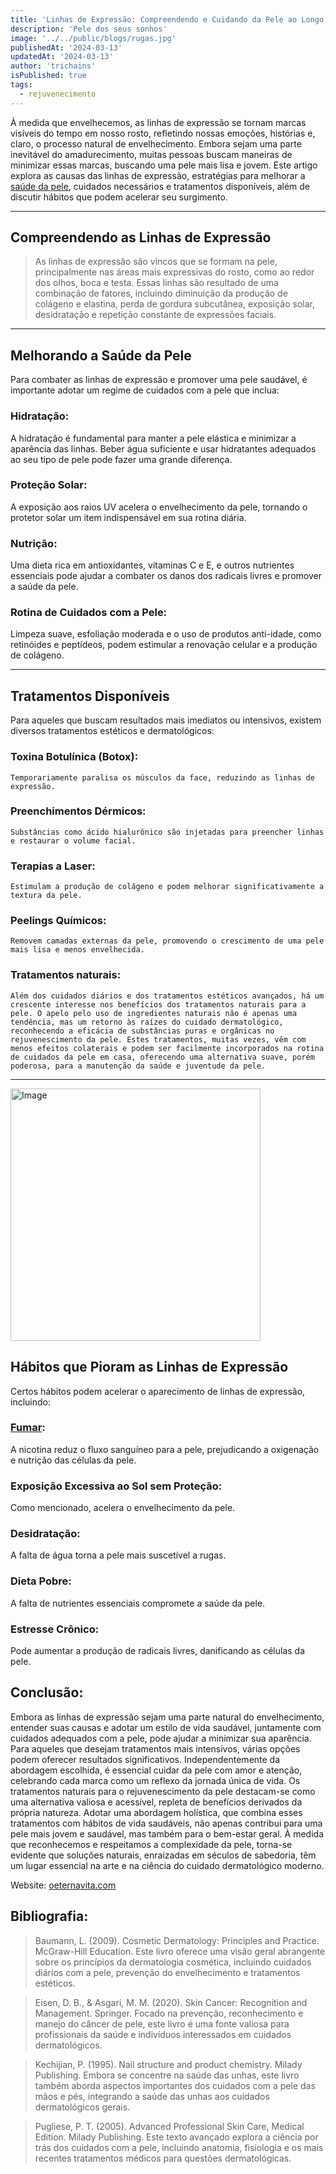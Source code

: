 ```yaml
---
title: 'Linhas de Expressão: Compreendendo e Cuidando da Pele ao Longo da Idade'
description: 'Pele dos seus sonhos'
image: '../../public/blogs/rugas.jpg'
publishedAt: '2024-03-13'
updatedAt: '2024-03-13'
author: 'trichains'
isPublished: true
tags:
  - rejuvenecimento
---
```


À medida que envelhecemos, as linhas de expressão se tornam marcas visíveis do tempo em nosso rosto, refletindo nossas emoções, histórias e, claro, o processo natural de envelhecimento. Embora sejam uma parte inevitável do amadurecimento, muitas pessoas buscam maneiras de minimizar essas marcas, buscando uma pele mais lisa e jovem. Este artigo explora as causas das linhas de expressão, estratégias para melhorar a [saúde da pele](https://oeternavita.com/?utm_source=backlink1-eternavita), cuidados necessários e tratamentos disponíveis, além de discutir hábitos que podem acelerar seu surgimento.

---

## Compreendendo as Linhas de Expressão

> As linhas de expressão são vincos que se formam na pele, principalmente nas áreas mais expressivas do rosto, como ao redor dos olhos, boca e testa. Essas linhas são resultado de uma combinação de fatores, incluindo diminuição da produção de colágeno e elastina, perda de gordura subcutânea, exposição solar, desidratação e repetição constante de expressões faciais.

---

## Melhorando a Saúde da Pele

Para combater as linhas de expressão e promover uma pele saudável, é importante adotar um regime de cuidados com a pele que inclua:

### Hidratação: 

A hidratação é fundamental para manter a pele elástica e minimizar a aparência das linhas. Beber água suficiente e usar hidratantes adequados ao seu tipo de pele pode fazer uma grande diferença.

### Proteção Solar: 
A exposição aos raios UV acelera o envelhecimento da pele, tornando o protetor solar um item indispensável em sua rotina diária.

### Nutrição:
Uma dieta rica em antioxidantes, vitaminas C e E, e outros nutrientes essenciais pode ajudar a combater os danos dos radicais livres e promover a saúde da pele.

### Rotina de Cuidados com a Pele:
Limpeza suave, esfoliação moderada e o uso de produtos anti-idade, como retinóides e peptídeos, podem estimular a renovação celular e a produção de colágeno.
 
---
## Tratamentos Disponíveis

Para aqueles que buscam resultados mais imediatos ou intensivos, existem diversos tratamentos estéticos e dermatológicos:

  ### Toxina Botulínica (Botox):
    Temporariamente paralisa os músculos da face, reduzindo as linhas de expressão.

  ### Preenchimentos Dérmicos:
    Substâncias como ácido hialurônico são injetadas para preencher linhas e restaurar o volume facial.
  
  ### Terapias a Laser: 
    Estimulam a produção de colágeno e podem melhorar significativamente a textura da pele.

  ### Peelings Químicos:
    Removem camadas externas da pele, promovendo o crescimento de uma pele mais lisa e menos envelhecida.

  ### Tratamentos naturais: 
    
    Além dos cuidados diários e dos tratamentos estéticos avançados, há um crescente interesse nos benefícios dos tratamentos naturais para a pele. O apelo pelo uso de ingredientes naturais não é apenas uma tendência, mas um retorno às raízes do cuidado dermatológico, reconhecendo a eficácia de substâncias puras e orgânicas no rejuvenescimento da pele. Estes tratamentos, muitas vezes, vêm com menos efeitos colaterais e podem ser facilmente incorporados na rotina de cuidados da pele em casa, oferecendo uma alternativa suave, porém poderosa, para a manutenção da saúde e juventude da pele.

---

<Image
  src="/blog/blogs/linhaexpressao.jpg"
  width="400"
  height="404"
  alt="Image"
  sizes="100vw"
/>

## Hábitos que Pioram as Linhas de Expressão

  Certos hábitos podem acelerar o aparecimento de linhas de expressão, incluindo:

  ### [Fumar](https://sbdrj.org.br/os-efeitos-do-cigarro-na-pele/#:~:text=Cigarro%20n%C3%A3o%20apenas%20faz%20mal,manchas%20e%20rugas%2C%20at%C3%A9%20flacidez):
  A nicotina reduz o fluxo sanguíneo para a pele, prejudicando a oxigenação e nutrição das células da pele.

  ### Exposição Excessiva ao Sol sem Proteção:
  Como mencionado, acelera o envelhecimento da pele.

  ### Desidratação: 
  A falta de água torna a pele mais suscetível a rugas.

  ### Dieta Pobre: 
  A falta de nutrientes essenciais compromete a saúde da pele.

  ### Estresse Crônico: 
  Pode aumentar a produção de radicais livres, danificando as células da pele.

## Conclusão:
  
Embora as linhas de expressão sejam uma parte natural do envelhecimento, entender suas causas e adotar um estilo de vida saudável, juntamente com cuidados adequados com a pele, pode ajudar a minimizar sua aparência. Para aqueles que desejam tratamentos mais intensivos, várias opções podem oferecer resultados significativos. Independentemente da abordagem escolhida, é essencial cuidar da pele com amor e atenção, celebrando cada marca como um reflexo da jornada única de vida. Os tratamentos naturais para o rejuvenescimento da pele destacam-se como uma alternativa valiosa e acessível, repleta de benefícios derivados da própria natureza. Adotar uma abordagem holística, que combina esses tratamentos com hábitos de vida saudáveis, não apenas contribui para uma pele mais jovem e saudável, mas também para o bem-estar geral. À medida que reconhecemos e respeitamos a complexidade da pele, torna-se evidente que soluções naturais, enraizadas em séculos de sabedoria, têm um lugar essencial na arte e na ciência do cuidado dermatológico moderno.
  

Website: [oeternavita.com](https://oeternavita.com/?utm_source=backlink1-eternavita)

## Bibliografia:

> Baumann, L. (2009). Cosmetic Dermatology: Principles and Practice. McGraw-Hill Education. Este livro oferece uma visão geral abrangente sobre os princípios da dermatologia cosmética, incluindo cuidados diários com a pele, prevenção do envelhecimento e tratamentos estéticos.

> Eisen, D. B., & Asgari, M. M. (2020). Skin Cancer: Recognition and Management. Springer. Focado na prevenção, reconhecimento e manejo do câncer de pele, este livro é uma fonte valiosa para profissionais da saúde e indivíduos interessados em cuidados dermatológicos.

> Kechijian, P. (1995). Nail structure and product chemistry. Milady Publishing. Embora se concentre na saúde das unhas, este livro também aborda aspectos importantes dos cuidados com a pele das mãos e pés, integrando a saúde das unhas aos cuidados dermatológicos gerais.

> Pugliese, P. T. (2005). Advanced Professional Skin Care, Medical Edition. Milady Publishing. Este texto avançado explora a ciência por trás dos cuidados com a pele, incluindo anatomia, fisiologia e os mais recentes tratamentos médicos para questões dermatológicas.
 





